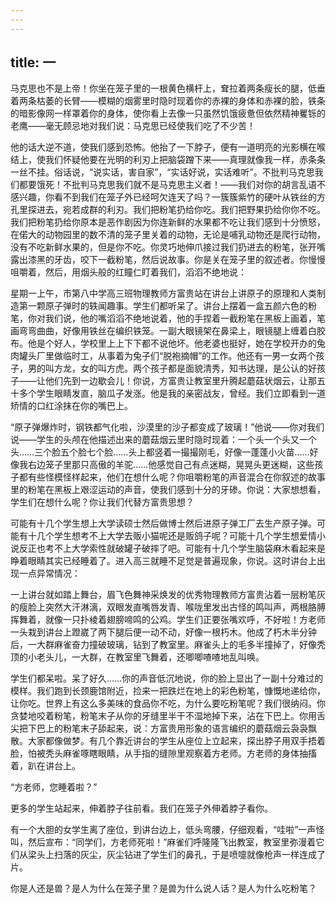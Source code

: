 ```yaml
---
---
---
```

title: 一
---





马克思也不是上帝！你坐在笼子里的一根黄色横杆上，耷拉着两条瘦长的腿，低垂着两条枯萎的长臂——模糊的烟雾里时隐时现着你的赤裸的身体和赤裸的脸，铁条的暗影像网一样罩着你的身体，使你看上去像一只虽然饥饿疲惫但依然精神矍铄的老鹰——毫无顾忌地对我们说：马克思已经使我们吃了不少苦！

他的话大逆不道，使我们感到恐怖。他抬了一下脖子，便有一道明亮的光影横在喉结上，使我们怀疑他要在光明的利刃上把脑袋蹭下来——真理就像我一样，赤条条一丝不挂。俗话说，“说实话，害自家”，“实话好说，实话难听”。不批判马克思我们都要饿死！不批判马克思我们就不是马克思主义者！——我们对你的胡言乱语不感兴趣，你看不到我们在笼子外已经呵欠连天了吗？一簇簇紫竹的硬叶从铁丝的方孔里探进去，宛若成群的利刃。我们把粉笔扔给你吃。我们把野果扔给你你不吃。我们把粉笔扔给你原本是恶作剧因为你连新鲜的水果都不吃让我们感到十分愤怒，在偌大的动物园里的数不清的笼子里关着的动物，无论是哺乳动物还是爬行动物，没有不吃新鲜水果的，但是你不吃。你灵巧地伸爪接过我们扔进去的粉笔，张开嘴露出漆黑的牙齿，咬下一截粉笔，然后说故事。你是关在笼子里的叙述者。你慢慢咀嚼着，然后，用烟头般的红瞳仁盯着我们，滔滔不绝地说：

星期一上午，市第八中学高三班物理教师方富贵站在讲台上讲原子的原理和人类制造第一颗原子弹时的轶闻趣事。学生们都听呆了。讲台上摆着一盒五颜六色的粉笔，你对我们说，他的嘴滔滔不绝地说着，他的手捏着一截粉笔在黑板上画着，笔画弯弯曲曲，好像用铁丝在编织铁笼。一副大眼镜架在鼻梁上，眼镜腿上缠着白胶布。他是个好人，学校里上上下下都不说他坏。他老婆也挺好，她在学校开办的兔肉罐头厂里做临时工，从事着为兔子们“脱袍摘帽”的工作。他还有一男一女两个孩子，男的叫方龙，女的叫方虎。两个孩子都是面貌清秀，知书达理，是公认的好孩子——让他们先到一边歇会儿！你说，方富贵让教室里升腾起蘑菇状烟云，让那五十多个学生眼睛发直，脑瓜子发涨。他是我的亲密战友，曾经。我们立即看到一道矫情的口红涂抹在你的嘴巴上。

“原子弹爆炸时，钢铁都气化啦，沙漠里的沙子都变成了玻璃！”他说——你对我们说——学生的头颅在他描述出来的蘑菇烟云里时隐时现着：一个头一个头又一个头……三个脸五个脸七个脸……头上都竖着一撮撮刚毛，好像一蓬蓬小火苗……好像我右边笼子里那只高傲的羊驼……他感觉自己有点迷糊，晃晃头更迷糊，这些孩子都有些怪模怪样起来，他们在想什么呢？你咀嚼粉笔的声音混合在你叙述的故事里的粉笔在黑板上艰涩运动的声音，使我们感到十分的牙碜。你说：大家想想看，学生们在想什么呢？你让我们代替方富贵思想？

可能有十几个学生想上大学读硕士然后做博士然后进原子弹工厂去生产原子弹。可能有十几个学生想考不上大学去贩小猫呢还是贩鸽子呢？可能十几个学生想爱情小说反正也考不上大学索性就破罐子破摔了吧。可能有十几个学生脑袋麻木看起来是睁着眼睛其实已经睡着了。进入高三就睡不足觉是普遍现象，你说。这时讲台上出现一点异常情况：

一上讲台就如踏上舞台，眉飞色舞神采焕发的优秀物理教师方富贵沾着一层粉笔灰的瘦脸上突然大汗淋漓，双眼发直嘴唇发青、喉咙里发出古怪的鸣叫声，两根胳膊挥舞着，就像一只扑棱着翅膀啼鸣的公鸡。学生们正要张嘴欢呼，不好啦！方老师一头栽到讲台上蹬崴了两下腿后便一动不动，好像一根朽木。他成了朽木半分钟后，一大群麻雀奋力撞破玻璃，钻到了教室里。麻雀头上的毛多半撞掉了，好像秃顶的小老头儿，一大群，在教室里飞舞着，还唧唧喳喳地乱叫唤。

学生们都呆啦。呆了好久……你的声音低沉地说，你的脸上显出了一副十分难过的模样。我们跑到长颈鹿馆附近，捡来一把跌烂在地上的彩色粉笔，慷慨地递给你，让你吃。世界上有这么多美味的食品你不吃，为什么要吃粉笔呢？我们很纳闷。你贪婪地咬着粉笔，粉笔末子从你的牙缝里半干不湿地掉下来，沾在下巴上。你用舌尖把下巴上的粉笔末子舔起来，说：方富贵用形象的语言编织的蘑菇烟云袅袅飘散。大家都像做梦。有几个靠近讲台的学生从座位上立起来，探出脖子用双手捂着脸，怕被秃头麻雀啄瞎眼睛，从手指的缝隙里观察着方老师。方老师的身体抽搐着，趴在讲台上。

“方老师，您睡着啦？”

更多的学生站起来，伸着脖子往前看。我们在笼子外伸着脖子看你。

有一个大胆的女学生离了座位，到讲台边上，低头弯腰，仔细观看，“哇啦”一声怪叫，然后宣布：“同学们，方老师死啦！”麻雀们呼隆隆飞出教室，教室里弥漫着它们从梁头上扫落的灰尘，灰尘钻进了学生们的鼻孔，于是喷嚏就像枪声一样连成了片。

你是人还是兽？是人为什么在笼子里？是兽为什么说人话？是人为什么吃粉笔？